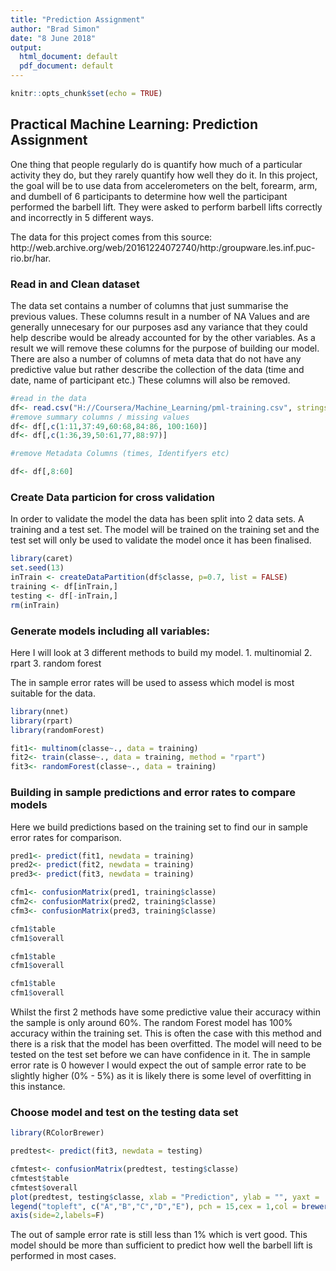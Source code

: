 ---
title: "Prediction Assignment"
author: "Brad Simon"
date: "8 June 2018"
output:
  html_document: default
  pdf_document: default
---

```{r setup, include=FALSE}
knitr::opts_chunk$set(echo = TRUE)
```

## Practical Machine Learning: Prediction Assignment

One thing that people regularly do is quantify how much of a particular activity they do, but they rarely quantify how well they do it. In this project, the goal will be to use data from accelerometers on the belt, forearm, arm, and dumbell of 6 participants to determine how well the participant performed the barbell lift. They were asked to perform barbell lifts correctly and incorrectly in 5 different ways. 

The data for this project comes from this source: http://web.archive.org/web/20161224072740/http:/groupware.les.inf.puc-rio.br/har. 

### Read in and Clean dataset

The data set contains a number of columns that just summarise the previous values. These columns result in a number of NA Values and are generally unnecesary for our purposes asd any variance that they could help describe would be already accounted for by the other variables. As a result we will remove these columns for the purpose of building our model. There are also a number of columns of meta data that do not have any predictive value but rather describe the collection of the data (time and date, name of participant etc.) These columns will also be removed.

```{r data}
#read in the data
df<- read.csv("H://Coursera/Machine_Learning/pml-training.csv", stringsAsFactors = TRUE)
#remove summary columns / missing values
df<- df[,c(1:11,37:49,60:68,84:86, 100:160)]
df<- df[,c(1:36,39,50:61,77,88:97)]

#remove Metadata Columns (times, Identifyers etc)

df<- df[,8:60]

```

### Create Data particion for cross validation
In order to validate the model the data has been split into 2 data sets. A training and a test set. The model will be trained on the training set and the test set will only be used to validate the model once it has been finalised.

```{r Data_Particion, results = "hide"}

library(caret)
set.seed(13)
inTrain <- createDataPartition(df$classe, p=0.7, list = FALSE)
training <- df[inTrain,]
testing <- df[-inTrain,]
rm(inTrain)

```


### Generate models including all variables:

Here I will look at 3 different methods to build my model.
1. multinomial
2. rpart
3. random forest 

The in sample error rates will be used to assess which model is most suitable for the data.

```{r Model_build, results = "hide", message = FALSE, warning=FALSE}

library(nnet)
library(rpart)
library(randomForest)

fit1<- multinom(classe~., data = training) 
fit2<- train(classe~., data = training, method = "rpart")
fit3<- randomForest(classe~., data = training) 

```



### Building in sample predictions and error rates to compare models
Here we build predictions based on the training set to find our in sample error rates for comparison.


```{r In_sample, message = FALSE, warning=FALSE}

pred1<- predict(fit1, newdata = training)
pred2<- predict(fit2, newdata = training)
pred3<- predict(fit3, newdata = training)

cfm1<- confusionMatrix(pred1, training$classe)
cfm2<- confusionMatrix(pred2, training$classe)
cfm3<- confusionMatrix(pred3, training$classe)

cfm1$table
cfm1$overall

cfm1$table
cfm1$overall

cfm1$table
cfm1$overall


```

Whilst the first 2 methods have some predictive value their accuracy within the sample is only around 60%. The random Forest model has 100% accuracy within the training set. This is often the case with this method and there is a risk that the model has been overfitted. The model will need to be tested on the test set before we can have confidence in it. The in sample error rate is 0 however I would expect the out of sample error rate to be slightly higher (0% - 5%) as it is likely there is some level of overfitting in this instance. 


### Choose model and test on the testing data set
```{r Test_set, message = FALSE, warning=FALSE}
library(RColorBrewer)

predtest<- predict(fit3, newdata = testing)

cfmtest<- confusionMatrix(predtest, testing$classe)
cfmtest$table
cfmtest$overall
plot(predtest, testing$classe, xlab = "Prediction", ylab = "", yaxt = 'n',col = brewer.pal(5, "Pastel2"))
legend("topleft", c("A","B","C","D","E"), pch = 15,cex = 1,col = brewer.pal(5,"Pastel2"), title = "Actual Classe")
axis(side=2,labels=F) 
```


The out of sample error rate is still less than 1% which is vert good. This model should be more than sufficient to predict how well the barbell lift is performed in most cases.



